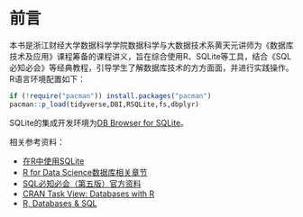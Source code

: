 # 前言 {.unnumbered}

本书是浙江财经大学数据科学学院数据科学与大数据技术系黄天元讲师为《数据库技术及应用》课程筹备的课程讲义，旨在综合使用R、SQLite等工具，结合《SQL必知必会》等经典教程，引导学生了解数据库技术的方方面面，并进行实践操作。R语言环境配置如下：

```{r,eval=FALSE}
if (!require("pacman")) install.packages("pacman")
pacman::p_load(tidyverse,DBI,RSQLite,fs,dbplyr)
```

SQLite的集成开发环境为[DB Browser for SQLite](https://sqlitebrowser.org/)。

相关参考资料：

-   [在R中使用SQLite](https://cran.r-project.org/web/packages/RSQLite/vignettes/RSQLite.html)
-   [R for Data Science数据库相关章节](https://r4ds.hadley.nz/databases)
-   [SQL必知必会（第五版）官方资料](https://forta.com/books/0135182794/)
-   [CRAN Task View: Databases with R](https://cran.r-project.org/web/views/Databases.html)
-   [R, Databases & SQL](https://rdbsql.rsquaredacademy.com/)
